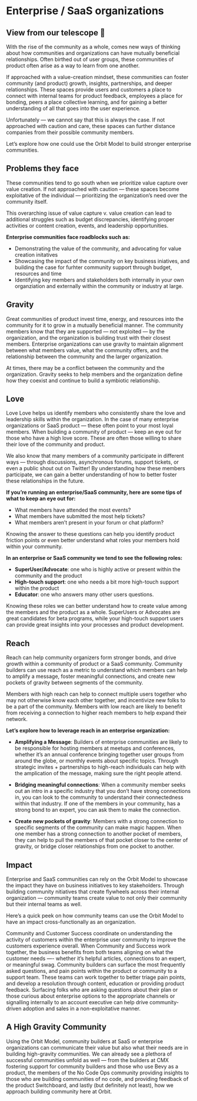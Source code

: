 # Enterprise / SaaS organizations

## View from our telescope 🔭

With the rise of the community as a whole, comes new ways of thinking about how communities and organizations can have mutually beneficial relationships. Often birthed out of user groups, these communities of product often arise as a way to learn from one another.

If approached with a value-creation mindset, these communities can foster community (and product) growth, insights, partnerships, and deeper relationships. These spaces provide users and customers a place to connect with internal teams for product feedback, employees a place for bonding, peers a place collective learning, and for gaining a better understanding of all that goes into the user experience.

Unfortunately — we cannot say that this is always the case. If not approached with caution and care, these spaces can further distance companies from their possible community members.

Let’s explore how one could use the Orbit Model to build stronger enterprise communities.

## Problems they face

These communities tend to go south when we prioritize value capture over value creation. If not approached with caution — these spaces become exploitative of the individual — prioritizing the organization’s need over the community itself.

This overarching issue of value capture v. value creation can lead to additional struggles such as budget discrepancies, identifying proper activities or content creation, events, and leadership opportunities.

**Enterprise communities face roadblocks such as:**

- Demonstrating the value of the community, and advocating for value creation initatives
- Showcasing the impact of the community on key business iniatives, and building the case for furhter community support through budget, resources and time
- Identifying key members and stakeholders both internally in your own organziation and externally within the community or industry at large.

## Gravity

Great communities of product invest time, energy, and resources into the community for it to grow in a mutually beneficial manner. The community members know that they are supported — not exploited — by the organization, and the organization is building trust with their closest members.
Enterprise organizations can use gravity to maintain alignment between what members value, what the community offers, and the relationship between the community and the larger organization.

At times, there may be a conflict between the community and the organization. Gravity seeks to help members and the organization define how they coexist and continue to build a symbiotic relationship.

## Love

Love
Love helps us identify members who consistently share the love and leadership skills within the organization. In the case of many enterprise organizations or SaaS product — these often point to your most loyal members. When building a community of product — keep an eye out for those who have a high love score. These are often those willing to share their love of the community and product.

We also know that many members of a community participate in different ways — through discussions, asynchronous forums, support tickets, or even a public shout out on Twitter! By understanding how these members participate, we can gain a better understanding of how to better foster these relationships in the future.

**If you’re running an enterprise/SaaS community, here are some tips of what to keep an eye out for:**

- What members have attended the most events?
- What members have submitted the most help tickets?
- What members aren’t present in your forum or chat platform?

Knowing the answer to these questions can help you identify product friction points or even better understand what roles your members hold within your community.

**In an enterprise or SaaS community we tend to see the following roles:**

- **SuperUser/Advocate**: one who is highly active or present within the community and the product
- **High-touch support**: one who needs a bit more high-touch support within the product
- **Educator**: one who answers many other users questions.

Knowing these roles we can better understand how to create value among the members and the product as a whole. SuperUsers or Advocates are great candidates for beta programs, while your high-touch support users can provide great insights into your processes and product development.

## Reach

Reach can help community organizers form stronger bonds, and drive growth within a community of product or a SaaS community. Community builders can use reach as a metric to understand which members can help to amplify a message, foster meaningful connections, and create new pockets of gravity between segments of the community.

Members with high reach can help to connect multiple users together who may not otherwise know each other together, and incentivize new folks to be a part of the community. Members with low reach are likely to benefit from receiving a connection to higher reach members to help expand their network.

**Let’s explore how to leverage reach in an enterprise organization:**

- **Amplifying a Message**: Builders of enterprise communities are likely to be responsible for hosting members at meetups and conferences, whether it’s an annual conference bringing together user groups from around the globe, or monthly events about specific topics. Through strategic invites + partnerships to high-reach individuals can help with the amplication of the message, making sure the right people attend.

- **Bridging meaningful connections**: When a community member seeks out an intro in a specific industry that you don’t have strong connections in, you can look to the community to understand their connectedness within that industry. If one of the members in your community, has a strong bond to an expert, you can ask them to make the connection.

- **Create new pockets of gravity**: Members with a strong connection to specific segments of the community can make magic happen. When one member has a strong connection to another pocket of members, they can help to pull the members of that pocket closer to the center of gravity, or bridge closer relationships from one pocket to another.

## Impact

Enterprise and SaaS communities can rely on the Orbit Model to showcase the impact they have on business initiatives to key stakeholders. Through building community nitiatives that create flywheels across their internal organization — community teams create value to not only their community but their internal teams as well.

Here’s a quick peek on how community teams can use the Orbit Model to have an impact cross-functionally as an organization.

Community and Customer Success coordinate on understanding the activity of customers within the enterprise user community to improve the customers experience overall. When Community and Success work together, the business benefits from both teams aligning on what the customer needs —- whether it’s helpful articles, connections to an expert, or meaningful swag.
Community builders can surface the most frequently asked questions, and pain points within the product or community to a support team. These teams can work together to better triage pain points, and develop a resolution through content, education or providing product feedback.
Surfacing folks who are asking questions about their plan or those curious about enterprise options to the appropriate channels or signalling internally to an account executive can help drive community-driven adoption and sales in a non-exploitative manner.

## A High Gravity Community

Using the Orbit Model, community builders at SaaS or enterprise organizations can communicate their value but also what their needs are in building high-gravity communities. We can already see a plethora of successful communities unfold as well — from the builders at CMX fostering support for community builders and those who use Bevy as a product, the members of the No Code Ops community providing insights to those who are building communities of no code, and providing feedback of the product Switchboard, and lastly (but definitely not least), how we approach building community here at Orbit.
